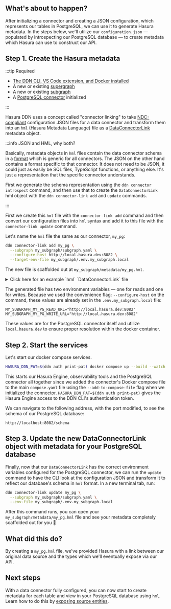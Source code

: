 ## What's about to happen?

After initializing a connector and creating a JSON configuration, which represents our tables in PostgreSQL, we can use
it to generate Hasura metadata. In the steps below, we'll utilize our `configuration.json` — populated by introspecting
our PostgreSQL database — to create metadata which Hasura can use to construct our API.

## Step 1. Create the Hasura metadata

:::tip Required

- [The DDN CLI, VS Code extension, and Docker installed](/getting-started/prerequisites)
- A new or existing [supergraph](/getting-started/init-supergraph)
- A new or existing [subgraph](/getting-started/init-subgraph)
- A [PostgreSQL connector](/getting-started/connect-to-data/connect-a-source) initialized

:::

Hasura DDN uses a concept called "connector linking" to take [NDC-compliant](https://github.com/hasura/ndc-spec)
configuration JSON files for a data connector and transform them into an `hml` (Hasura Metadata Language) file as a
[DataConnectorLink](/supergraph-modeling/data-connector-links/) metadata object.

:::info JSON and HML, why both?

Basically, metadata objects in `hml` files contain the data connector schema in a
[format](https://github.com/hasura/ndc-spec) which is generic for all connectors. The JSON on the other hand contains a
format specific to that connector. It does not need to be JSON, it could just as easily be SQL files, TypeScript
functions, or anything else. It's just a representation that the specific connector understands.

First we generate the schema representation using the `ddn connector introspect` command, and then use that to create
the `DataConnectorLink` hml object with the `ddn connector-link add` and `update` commands.

:::

First we create this `hml` file with the `connector-link add` command and then convert our configuration files into
`hml` syntax and add it to this file with the `connector-link update` command.

Let's name the `hml` file the same as our connector, `my_pg`:

```bash title="Run the following from the root of your project:"
ddn connector-link add my_pg \
  --subgraph my_subgraph/subgraph.yaml \
  --configure-host http://local.hasura.dev:8082 \
  --target-env-file my_subgraph/.env.my_subgraph.local
```

The new file is scaffolded out at `my_subgraph/metadata/my_pg.hml`.

<details>
  <summary>Click here for an example `hml` `DataConnectorLink` file</summary>

```yaml title="my_pg.hml"
kind: DataConnectorLink
version: v1
definition:
  name: my_pg
  url:
    readWriteUrls:
      read:
        valueFromEnv: MY_SUBGRAPH_MY_PG_READ_URL
      write:
        valueFromEnv: MY_SUBGRAPH_MY_PG_WRITE_URL
  schema:
    version: v0.1
    schema:
      scalar_types: {}
      object_types: {}
      collections: []
      functions: []
      procedures: []
    capabilities:
      version: ""
      capabilities:
        query: {}
        mutation: {}
```

</details>

The generated file has two environment variables — one for reads and one for writes. Because we used the convenience
flag: `--configure-host` on the command, these values are already set in the `.env.my_subgraph.local` file:

```env title="my_subgraph/.env.my_subgraph"
MY_SUBGRAPH_MY_PG_READ_URL="http://local.hasura.dev:8082"
MY_SUBGRAPH_MY_PG_WRITE_URL="http://local.hasura.dev:8082"
```

These values are for the PostgreSQL connector itself and utilize `local.hasura.dev` to ensure proper resolution within
the docker container.

## Step 2. Start the services

Let's start our docker compose services.

```bash title="From the root of your project, run:"
HASURA_DDN_PAT=$(ddn auth print-pat) docker compose up --build --watch
```

This starts our Hasura Engine, observability tools and the PostgreSQL connector all together since we added the
connector's Docker compose file to the main `compose.yaml` file using the `--add-to-compose-file` flag
when we initialized the connector. `HASURA_DDN_PAT=$(ddn auth print-pat)` gives the Hasura Engine access to the DDN
CLI's authentication token.

We can navigate to the following address, with the port modified, to see the schema of our PostgreSQL database:

```text
http://localhost:8082/schema
```

## Step 3. Update the new DataConnectorLink object with metadata for your PostgreSQL database

Finally, now that our `DataConnectorLink` has the correct environment variables configured for the PostgreSQL connector,
we can run the `update` command to have the CLI look at the configuration JSON and transform it to reflect our
database's schema in `hml` format. In a new terminal tab, run:

```bash title="From the root of your project, run:"
ddn connector-link update my_pg \
  --subgraph my_subgraph/subgraph.yaml \
  --env-file my_subgraph/.env.my_subgraph.local
```

After this command runs, you can open your `my_subgraph/metadata/my_pg.hml` file and see your metadata completely
scaffolded out for you 🎉

## What did this do?

By creating a `my_pg.hml` file, we've provided Hasura with a link between our original data source and the types which
we'll eventually expose via our API.

## Next steps

With a data connector fully configured, you can now start to create metadata for each table and view in your PostgreSQL
database using `hml`. Learn how to do this by
[exposing source entities](/getting-started/build/connect-to-data/add-source-entities).

